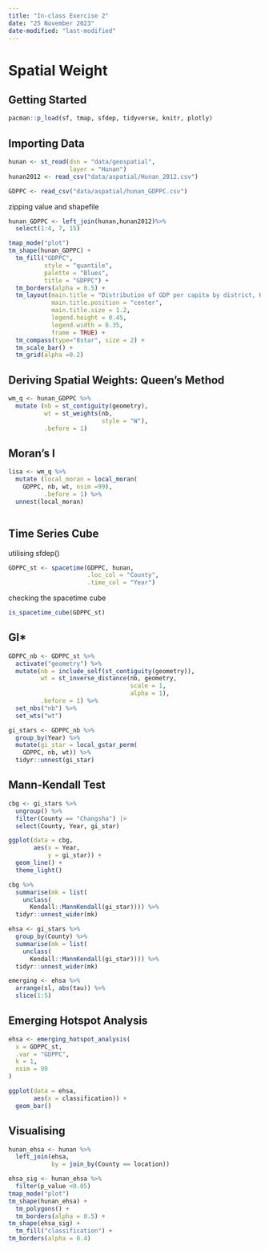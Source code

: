 ```yaml
---
title: "In-class Exercise 2"
date: "25 November 2023"
date-modified: "last-modified"
---
```


# Spatial Weight

## Getting Started

```r
pacman::p_load(sf, tmap, sfdep, tidyverse, knitr, plotly)
```

## Importing Data

```r
hunan <- st_read(dsn = "data/geospatial",
                 layer = "Hunan")
hunan2012 <- read_csv("data/aspatial/Hunan_2012.csv")
```

```r
GDPPC <- read_csv("data/aspatial/hunan_GDPPC.csv")
```

zipping value and shapefile

```r
hunan_GDPPC <- left_join(hunan,hunan2012)%>%
  select(1:4, 7, 15)
```

```r
tmap_mode("plot")
tm_shape(hunan_GDPPC) +
  tm_fill("GDPPC", 
          style = "quantile", 
          palette = "Blues",
          title = "GDPPC") +
  tm_borders(alpha = 0.5) +
  tm_layout(main.title = "Distribution of GDP per capita by district, Hunan Province",
            main.title.position = "center",
            main.title.size = 1.2,
            legend.height = 0.45, 
            legend.width = 0.35,
            frame = TRUE) +
  tm_compass(type="8star", size = 2) +
  tm_scale_bar() +
  tm_grid(alpha =0.2)
```

## Deriving Spatial Weights: Queen's Method

```r
wm_q <- hunan_GDPPC %>%
  mutate (nb = st_contiguity(geometry),
          wt = st_weights(nb,
                          style = "W"),
          .before = 1)
```

## Moran's I

```r
lisa <- wm_q %>%
  mutate (local_moran = local_moran(
    GDPPC, nb, wt, nsim =99),
          .before = 1) %>%
  unnest(local_moran)
```

```r

```

## Time Series Cube

utilising sfdep()

```r
GDPPC_st <- spacetime(GDPPC, hunan,
                      .loc_col = "County",
                      .time_col = "Year")
```

checking the spacetime cube

```r
is_spacetime_cube(GDPPC_st)
```

## GI\*

```r
GDPPC_nb <- GDPPC_st %>%
  activate("geometry") %>%
  mutate(nb = include_self(st_contiguity(geometry)),
         wt = st_inverse_distance(nb, geometry,
                                  scale = 1,
                                  alpha = 1),
         .before = 1) %>%
  set_nbs("nb") %>%
  set_wts("wt")
```

```r
gi_stars <- GDPPC_nb %>%
  group_by(Year) %>%
  mutate(gi_star = local_gstar_perm(
    GDPPC, nb, wt)) %>%
  tidyr::unnest(gi_star)
```

## Mann-Kendall Test

```r
cbg <- gi_stars %>% 
  ungroup() %>% 
  filter(County == "Changsha") |> 
  select(County, Year, gi_star)
```

```r
ggplot(data = cbg,
       aes(x = Year,
           y = gi_star)) +
  geom_line() +
  theme_light()
```

```r
cbg %>%
  summarise(mk = list(
    unclass(
      Kendall::MannKendall(gi_star)))) %>% 
  tidyr::unnest_wider(mk)
```

```r
ehsa <- gi_stars %>%
  group_by(County) %>%
  summarise(mk = list(
    unclass(
      Kendall::MannKendall(gi_star)))) %>%
  tidyr::unnest_wider(mk)
```

```r
emerging <- ehsa %>% 
  arrange(sl, abs(tau)) %>% 
  slice(1:5)
```

## Emerging Hotspot Analysis

```r
ehsa <- emerging_hotspot_analysis(
  x = GDPPC_st,
  .var = "GDPPC",
  k = 1,
  nsim = 99
)
```

```r
ggplot(data = ehsa,
       aes(x = classification)) +
  geom_bar()
```

## Visualising

```r
hunan_ehsa <- hunan %>%
  left_join(ehsa,
            by = join_by(County == location))
```

```r
ehsa_sig <- hunan_ehsa %>%
  filter(p_value <0.05)
tmap_mode("plot")
tm_shape(hunan_ehsa) +
  tm_polygons() +
  tm_borders(alpha = 0.5) +
tm_shape(ehsa_sig) +
  tm_fill("classification") +
tm_borders(alpha = 0.4)
```
